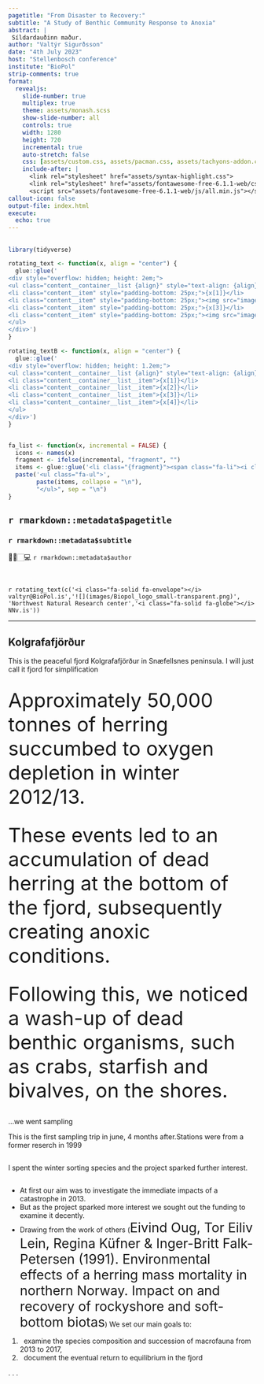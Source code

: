 ```yaml
---
pagetitle: "From Disaster to Recovery:"
subtitle: "A Study of Benthic Community Response to Anoxia"
abstract: |
 Síldardauðinn maður. 
author: "Valtýr Sigurðsson"
date: "4th July 2023"
host: "Stellenbosch conference"
institute: "BioPol"
strip-comments: true
format: 
  revealjs:
    slide-number: true
    multiplex: true
    theme: assets/monash.scss
    show-slide-number: all
    controls: true
    width: 1280
    height: 720
    incremental: true
    auto-stretch: false
    css: [assets/custom.css, assets/pacman.css, assets/tachyons-addon.css]
    include-after: |
      <link rel="stylesheet" href="assets/syntax-highlight.css">
      <link rel="stylesheet" href="assets/fontawesome-free-6.1.1-web/css/all.min.css">
      <script src="assets/fontawesome-free-6.1.1-web/js/all.min.js"></script>
callout-icon: false
output-file: index.html
execute:
  echo: true
---
```


##  {#title-slide background="images/sh.png"}

```r
library(tidyverse)

rotating_text <- function(x, align = "center") {
  glue::glue('
<div style="overflow: hidden; height: 2em;">
<ul class="content__container__list {align}" style="text-align: {align}">
<li class="content__item" style="padding-bottom: 25px;">{x[1]}</li>
<li class="content__item" style="padding-bottom: 25px;"><img src="images/Biopol_logo_small-transparent.png" alt="Logo" height="36px"></li>
<li class="content__item" style="padding-bottom: 25px;">{x[3]}</li>
<li class="content__item" style="padding-bottom: 25px;"><img src="images/logoNNV.svg" alt="Logo" height="36px"></li>
</ul>
</div>')
}

rotating_textB <- function(x, align = "center") {
  glue::glue('
<div style="overflow: hidden; height: 1.2em;">
<ul class="content__container__list {align}" style="text-align: {align}">
<li class="content__container__list__item">{x[1]}</li>
<li class="content__container__list__item">{x[2]}</li>
<li class="content__container__list__item">{x[3]}</li>
<li class="content__container__list__item">{x[4]}</li>
</ul>
</div>')
}


fa_list <- function(x, incremental = FALSE) {
  icons <- names(x)
  fragment <- ifelse(incremental, "fragment", "")
  items <- glue::glue('<li class="{fragment}"><span class="fa-li"><i class="{icons}"></i></span> {x}</li>')
  paste('<ul class="fa-ul">', 
        paste(items, collapse = "\n"),
        "</ul>", sep = "\n")
}

```

::: title-box
<h2>`r rmarkdown::metadata$pagetitle`</h2>

<h3>`r rmarkdown::metadata$subtitle`</h3>

👨‍💻🏻‍💻 [`r rmarkdown::metadata$author`]{.author}

<br>

`r rotating_text(c('<i class="fa-solid fa-envelope"></i> valtyr@BioPol.is','![](images/Biopol_logo_small-transparent.png)', 'Northwest Natural Research center','<i class="fa-solid fa-globe"></i> NNv.is'))`
:::


------------------------------------------------------------------------



##  Kolgrafafjörður {background-image="images/2.png"}




::: {.notes}
This is the peaceful fjord Kolgrafafjörður in Snæfellsnes peninsula. I will just call it fjord for simplification
:::

##  {background-image="images/3.png"}

## {background-image="images/4.png"}
<span style="font-size:30pt;">[Approximately 50,000 tonnes of herring succumbed to oxygen depletion in winter 2012/13.]{.strokeme}</span>

## {background-image="images/sildhne.png"}
<span style="font-size:30pt;">[These events led to an accumulation of dead herring at the bottom of the fjord, subsequently creating anoxic conditions.]{.strokeme}</span>

## {background-image="images/robert2013B.png"}
<span style="font-size:30pt;">[Following this, we noticed a wash-up of dead benthic organisms, such as crabs, starfish and bivalves, on the shores.]{.strokeme}</span>

##  {background-image="images/6b.png"}
...we went sampling

::: {.notes}
This is the first sampling trip in june, 4 months after.Stations were from a former reserch in 1999
:::

##  {background-image="images/7.png"}

::: {.notes}
I spent the winter sorting species and the project sparked further interest.
:::

##  

* At first our aim was to investigate the immediate impacts of a catastrophe in 2013.
* But as the project sparked more interest we sought out the funding to examine it decently.
* Drawing from the work of others (<span style="font-size:20pt;">[Eivind Oug, Tor Eiliv Lein, Regina Küfner & Inger-Britt Falk-Petersen]{.monash-blue2} (1991). Environmental effects of a herring mass mortality in northern Norway. Impact on and recovery of rockyshore and soft-bottom biotas</span>) We set our main goals to:

1. &nbsp; examine the species composition and succession of macrofauna from 2013 to 2017,
2. &nbsp; document the eventual return to equilibrium in the fjord

. . .



## {background-image="images/DominantGroups.png"}


##  {background-image="images/8.png"}


##  {background-image="images/9.png"}

##  {background-image="images/11.png"}
##  {background-iframe="https://valtyrio.shinyapps.io/docs/" background-interactive="true"}

##  {background-image="images/13.png"}
##  {background-image="images/12.png"}
